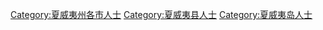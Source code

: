 [[Category:夏威夷州各市人士|Category:夏威夷州各市人士]]
[[Category:夏威夷县人士|Category:夏威夷县人士]]
[[Category:夏威夷岛人士|Category:夏威夷岛人士]]